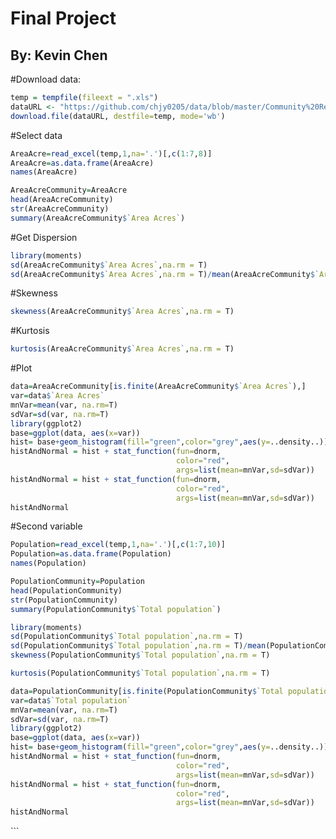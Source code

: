 # Final Project
## By: Kevin Chen

#Download data:
```r
temp = tempfile(fileext = ".xls") 
dataURL <- "https://github.com/chjy0205/data/blob/master/Community%20Reporting%20Areas.xls?raw=true" 
download.file(dataURL, destfile=temp, mode='wb') 
```
#Select data
```r
AreaAcre=read_excel(temp,1,na='.')[,c(1:7,8)]
AreaAcre=as.data.frame(AreaAcre)
names(AreaAcre)
```

```r
AreaAcreCommunity=AreaAcre
head(AreaAcreCommunity)
str(AreaAcreCommunity)
summary(AreaAcreCommunity$`Area Acres`)
```
#Get Dispersion
```r
library(moments)
sd(AreaAcreCommunity$`Area Acres`,na.rm = T)
sd(AreaAcreCommunity$`Area Acres`,na.rm = T)/mean(AreaAcreCommunity$`Area Acres`,na.rm = T)
```
#Skewness
```r
skewness(AreaAcreCommunity$`Area Acres`,na.rm = T)
```
#Kurtosis
```r
kurtosis(AreaAcreCommunity$`Area Acres`,na.rm = T)
```
#Plot
```r
data=AreaAcreCommunity[is.finite(AreaAcreCommunity$`Area Acres`),]
var=data$`Area Acres`
mnVar=mean(var, na.rm=T)
sdVar=sd(var, na.rm=T)
library(ggplot2)
base=ggplot(data, aes(x=var))
hist= base+geom_histogram(fill="green",color="grey",aes(y=..density..))
histAndNormal = hist + stat_function(fun=dnorm,
                                     color="red",
                                     args=list(mean=mnVar,sd=sdVar))
histAndNormal = hist + stat_function(fun=dnorm,
                                     color="red",
                                     args=list(mean=mnVar,sd=sdVar))
histAndNormal
```
#Second variable
```r
Population=read_excel(temp,1,na='.')[,c(1:7,10)]
Population=as.data.frame(Population)
names(Population)
```

```r
PopulationCommunity=Population
head(PopulationCommunity)
str(PopulationCommunity)
summary(PopulationCommunity$`Total population`)
```

```r
library(moments)
sd(PopulationCommunity$`Total population`,na.rm = T)
sd(PopulationCommunity$`Total population`,na.rm = T)/mean(PopulationCommunity$`Total population`,na.rm = T)
skewness(PopulationCommunity$`Total population`,na.rm = T)
```

```r
kurtosis(PopulationCommunity$`Total population`,na.rm = T)
```

```r
data=PopulationCommunity[is.finite(PopulationCommunity$`Total population`),]
var=data$`Total population`
mnVar=mean(var, na.rm=T)
sdVar=sd(var, na.rm=T)
library(ggplot2)
base=ggplot(data, aes(x=var))
hist= base+geom_histogram(fill="green",color="grey",aes(y=..density..))
histAndNormal = hist + stat_function(fun=dnorm,
                                     color="red",
                                     args=list(mean=mnVar,sd=sdVar))
histAndNormal = hist + stat_function(fun=dnorm,
                                     color="red",
                                     args=list(mean=mnVar,sd=sdVar))
histAndNormal
```
```